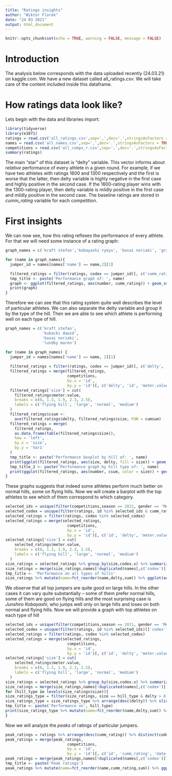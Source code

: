```yaml
---
title: "Ratings insights"
author: "Wiktor Florek"
date: "24 03 2021"
output: html_document
---
```


```r
knitr::opts_chunk$set(echo = TRUE, warning = FALSE, message = FALSE)
```

# Introduction

The analysis below corresponds with the data uploaded recently (24.03.21) on kaggle.com. We have a new dataset called all_ratings.csv. We will take care of the content included inside this dataframe.

# How ratings data look like?

Lets begin with the data and libraries import:

```r
library(tidyverse)
library(e1071)
ratings = read.csv('all_ratings.csv',sep=',',dec='.',stringsAsFactors = TRUE)
names = read.csv('all_names.csv',sep=',',dec='.',stringsAsFactors = TRUE)
competitions = read.csv('all_comps_r.csv',sep=',',dec='.',stringsAsFactors = TRUE)
summary(ratings)
```

The main "star" of this dataset is "delty" variable. This vector informs about *relative* performance of every athlete in a given round. For example, if we have two athletes with ratings 1600 and 1300 respectively and the first is worse that the latter, then delty variable is highly negative in the first case and highly positive in the second case. If the 1600-rating player wins with the 1300-rating player, then delty variable is mildly positive in the first case and mildly positive in the second case. The baseline ratings are stored in *cumm_rating* variable for each competition. 

# First insights

We can now see, how this rating reflexes the performance of every athlete. For that we will need some instance of a rating graph:

```r
graph_names = c('kraft stefan','kobayashi ryoyu', 'kasai noriaki', 'granerud halvor egner')

for (name in graph_names){
  jumper_id = names[names['name'] == name,2][1]

  filtered_ratings = filter(ratings, codex == jumper_id)[, c('cumm_rating', 'id', 'number')]
  tmp_title <- paste('Performance graph of: ', name)
  graph <- ggplot(filtered_ratings, aes(number, cumm_rating)) + geom_smooth() + geom_line() + labs(title=tmp_title) + xlim(0,2110) + ylim(600,2000)
  print(graph)
}
```

Therefore we can see that this rating system quite well describes the level of particular athletes. We can also separate the delty variable and group it by the type of the hill. Then we are able to see which athlete is performing well on each type of hill.

```r
graph_names = c('kraft stefan',
                'kubacki dawid',
                'kasai noriaki',
                'lundby maren')

for (name in graph_names) {
  jumper_id = names[names['name'] == name, 2][1]
  
  filtered_ratings = filter(ratings, codex == jumper_id)[, c('delty', 'id', 'number')]
  filtered_ratings = merge(filtered_ratings,
                           competitions,
                           by.x = 'id',
                           by.y = 'id')[, c('delty', 'id', 'meter.value', 'number')]
  filtered_ratings['size'] = cut(
    filtered_ratings$meter.value,
    breaks = c(0, 1.3, 1.9, 2.3, 2.5),
    labels = c('flying hill', 'large', 'normal', 'medium')
  )
  filtered_ratings$csum <-
    ave(filtered_ratings$delty, filtered_ratings$size, FUN = cumsum)
  filtered_ratings = merge(
    filtered_ratings,
    as.data.frame(table(filtered_ratings$size)),
    how = 'left',
    by.x = 'size',
    by.y = 'Var1'
  )
  tmp_title <- paste('Performance boxplot by hill of: ', name)
  print(ggplot(filtered_ratings, aes(size, delty, fill = size)) + geom_boxplot() + ylim(-20, 20) + labs(title=tmp_title))
  tmp_title_2 <- paste('Performance graph by hill type of: ', name)
  print(ggplot(filtered_ratings, aes(number, csum, color = size)) + geom_smooth() + geom_line() + labs(title=tmp_title_2)+ xlim(0,2110) + ylim(-500,1000))
}
```

These graphs suggests that indeed some athletes perform much better on normal hills, some on flying hills. Now we will create a barplot with the top athletes to see which of them correspond to which category.

```r
selected_ids = unique(filter(competitions,season == 2021, gender == 'Men')[['id']])
selected_codex = unique(filter(ratings, id %in% selected_ids & cumm_rating > 1500)[['codex']])
selected_ratings = filter(ratings, codex %in% selected_codex)
selected_ratings = merge(selected_ratings,
                           competitions,
                           by.x = 'id',
                           by.y = 'id')[, c('id', 'delty', 'meter.value', 'codex.x')]
selected_ratings['size'] = cut(
    selected_ratings$meter.value,
    breaks = c(0, 1.3, 1.9, 2.3, 2.5),
    labels = c('flying hill', 'large', 'normal', 'medium')
  )
size_ratings = selected_ratings %>% group_by(size,codex.x) %>% summarize(delty = sum(delty, na.rm = TRUE)) %>% na.omit()
size_ratings = merge(size_ratings,names[!duplicated(names[,c('codex')]),], how='left', by.x='codex.x', by.y='codex')
tmp_title <- 'Performance on all types of hills'
size_ratings %>% mutate(name=fct_reorder(name,delty,sum)) %>% ggplot(aes(name,delty, fill = size)) + geom_bar(stat='identity') + labs(title=tmp_title)+coord_flip()
```

We observe that all top jumpers are quite good on large hills. In the other cases it can vary quite substantially -- some of them prefer normal hills, some of them are good on flying hills and the most surprising case is *Junshiro Kobayashi*, who jumps well only on large hills and loses on both normal and flying hills. Now we will provide a graph with top athletes on each type of hill

```r
selected_ids = unique(filter(competitions,season == 2021, gender == 'Men')[['id']])
selected_codex = unique(filter(ratings, id %in% selected_ids)[['codex']])
selected_ratings = filter(ratings, codex %in% selected_codex)
selected_ratings = merge(selected_ratings,
                           competitions,
                           by.x = 'id',
                           by.y = 'id')[, c('id', 'delty', 'meter.value', 'codex.x')]
selected_ratings['size'] = cut(
    selected_ratings$meter.value,
    breaks = c(0, 1.3, 1.9, 2.3, 2.5),
    labels = c('flying hill', 'large', 'normal', 'medium')
  )
size_ratings = selected_ratings %>% group_by(size,codex.x) %>% summarize(delty = sum(delty, na.rm = TRUE)) %>% na.omit()
size_ratings = merge(size_ratings,names[!duplicated(names[,c('codex')]),], how='left', by.x='codex.x', by.y='codex')
for (hill_type in levels(size_ratings$size)){
size_ratings_type = filter(size_ratings, size == hill_type & delty > 0)
size_ratings_type = size_ratings_type %>% arrange(desc(delty)) %>% slice(1:15)
tmp_title <- paste('Performance on', hill_type)
print(size_ratings_type %>% mutate(name=fct_reorder(name,delty,sum)) %>% ggplot(aes(name,delty, fill = size)) + geom_bar(stat='identity') + labs(title=tmp_title)+coord_flip())
}
```

Now we will analyze the *peaks* of ratings of particular jumpers.

```r
peak_ratings = ratings %>% arrange(desc(cumm_rating)) %>% distinct(codex, .keep_all = TRUE)  %>% slice(1:30)
peak_ratings = merge(peak_ratings,
                           competitions,
                           by.x = 'id',
                           by.y = 'id')[, c('id', 'cumm_rating', 'date', 'codex.x')]
peak_ratings = merge(peak_ratings,names[!duplicated(names[,c('codex')]),], how='left', by.x='codex.x', by.y='codex')
tmp_title <- paste('Peak ratings')
peak_ratings %>% mutate(name=fct_reorder(name,cumm_rating,sum)) %>% ggplot(aes(name,cumm_rating, fill=date)) + geom_bar(stat='identity') + labs(title=tmp_title)+coord_flip()
```

